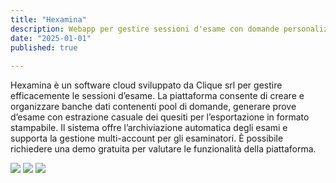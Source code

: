 ```yaml
---
title: "Hexamina"
description: Webapp per gestire sessioni d'esame con domande personalizzate
date: "2025-01-01"
published: true
  
---
```

Hexamina è un software cloud sviluppato da Clique srl per gestire efficacemente le sessioni d’esame. La piattaforma consente di creare e organizzare banche dati contenenti pool di domande, generare prove d’esame con estrazione casuale dei quesiti per l’esportazione in formato stampabile. Il sistema offre l’archiviazione automatica degli esami e supporta la gestione multi-account per gli esaminatori.
È possibile richiedere una demo gratuita per valutare le funzionalità della piattaforma.

[![](https://cliquesrl.github.io/clique.website/images/hexamina1.png)]()
[![](https://cliquesrl.github.io/clique.website/images/hexamina2.png)]()
[![](https://cliquesrl.github.io/clique.website/images/hexamina3.png)]()
